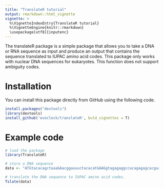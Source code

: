 ```yaml
---
title: "TranslateR tutorial"
output: rmarkdown::html_vignette
vignette: >
  %\VignetteIndexEntry{TranslateR tutorial}
  %\VignetteEngine{knitr::rmarkdown}
  \usepackage[utf8]{inputenc}
---
```


The translateR package is a simple package that allows you to take a DNA or RNA sequence as input and 
produce an output that contains the sequence translated to IUPAC amino acid codes. 
This package only works with nuclear DNA sequences 
for eukaryotes. This function does not support ambiguity codes.

# Installation
You can install this package directly from GitHub using the following code. 

```r
install.packages("devtools")
library(devtools)
install_github('evoclock/translateR', buld_vignettes = T)

```


# Example code


``` r
# load the package
library(TranslateR)

# store a DNA sequence
data <- "ATGtacacagctaaaGAacggauuuctacacatGAAGgtagagaggccacagagagcacguag"

# translate the DNA sequence to IUPAC amino acid codes.
Tslate(data)

```